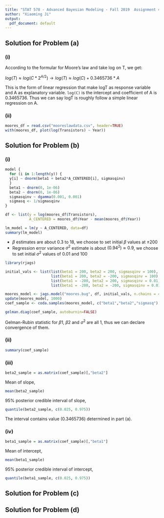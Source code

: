 ```yaml
---
title: "STAT 578 - Advanced Bayesian Modeling - Fall 2019  Assignment 4"
author: "Xiaoming Ji"
output:
  pdf_document: default
---
```

## Solution for Problem (a)
### (i)
According to the formular for Moore's law and take log on T, we get:

$log(T) \approx log(C * 2 ^{A/2}) \rightarrow log(T) \approx log(C) + 0.3465736 * A$

This is the form of linear regression that make logT as response variable and A as explanatory variable. `log(C)` is the intercept and coefficient of A is 0.3465736. Thus we can say logT is roughly follow a simple linear regression on A.

### (ii)
```r
moores_df = read.csv("mooreslawdata.csv", header=TRUE)
with(moores_df, plot(log(Transistors) ~ Year))
```

## Solution for Problem (b)
### (i)
```r
model {
  for (i in 1:length(y)) {
  y[i] ~ dnorm(beta1 + beta2*A_CENTERED[i], sigmasqinv)
  }
  beta1 ~ dnorm(0, 1e-06)
  beta2 ~ dnorm(0, 1e-06)
  sigmasqinv ~ dgamma(0.001, 0.001)
  sigmasq <- 1/sigmasqinv
}
```

```r
df <- list(y = log(moores_df$Transistors),
           A_CENTERED = moores_df$Year - mean(moores_df$Year))

lm_model = lm(y ~ A_CENTERED, data=df)
summary(lm_model)
```

- $\beta$ estimates are about 0.3 to 18, we choose to set initial $\beta$ values at $\pm200$
- Regression error variance $\sigma^2$ estimate is about $(0.94^2) \approx 0.9$, we choose to set initial $\sigma^2$ values of 0.01 and 100

```r
library(rjags)

initial_vals <- list(list(beta1 = 200, beta2 = 200, sigmasqinv = 100),
                     list(beta1 = 200, beta2 = -200, sigmasqinv = 100),
                     list(beta1 = -200, beta2 = 200, sigmasqinv = 0.01),
                     list(beta1 = -200, beta2 = -200, sigmasqinv = 0.01))

moores_model <- jags.model("moores.bug", df, initial_vals, n.chains = 4)
update(moores_model, 1000)
coef_sample <- coda.samples(moores_model, c("beta1","beta2","sigmasq"), n.iter=2000)
```
```r
gelman.diag(coef_sample, autoburnin=FALSE)
```
Gelman-Rubin statistic for $\beta1$, $\beta2$ and $\sigma^2$ are all 1, thus we can declare convergence of them.


### (ii)
```r
summary(coef_sample)
```

### (iii)
```r
beta2_sample = as.matrix(coef_sample)[,"beta2"]
```
Mean of slope, 
```r
mean(beta2_sample)
```

95% posterior credible interval of slope,
```r
quantile(beta2_sample, c(0.025, 0.975)) 
```

The interval contains value (0.3465736) determined in part (a).

### (iv)
```r
beta1_sample = as.matrix(coef_sample)[,"beta1"]
```
Mean of intercept, 
```r
mean(beta1_sample)
```

95% posterior credible interval of intercept,
```r
quantile(beta1_sample, c(0.025, 0.975)) 
```


## Solution for Problem (c)
## Solution for Problem (d)
